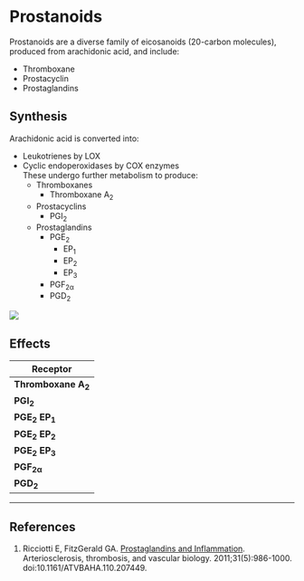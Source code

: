 # Prostanoids


Prostanoids are a diverse family of eicosanoids (20-carbon molecules), produced from arachidonic acid, and include:

* Thromboxane
* Prostacyclin
* Prostaglandins

## Synthesis

Arachidonic acid is converted into:

* Leukotrienes by LOX
* Cyclic endoperoxidases by COX enzymes\
These undergo further metabolism to produce:
    * Thromboxanes\
      * Thromboxane A~2~
    * Prostacyclins\
      * PGI~2~
    * Prostaglandins\
      * PGE~2~
        * EP~1~
        * EP~2~
        * EP~3~
      * PGF~2α~
      * PGD~2~

<img src="resources/prostaglandins.svg">

## Effects


|Receptor|Receptor|Respiratory|Vascular|GIT|GU|Other|
|--|
|**Thromboxane A~2~**|Gq||Vasoconstriction|||Platelet aggregation|
|**PGI~2~**|Gs|Bronchodilation|Vasodilation (renal and pulmonary)||||
|**PGE~2~ EP~1~**|Gq|Bronchoconstriction||Increased contraction|Renal vasodilation||
|**PGE~2~ EP~2~**|Gs|Bronchodilation|Closure of ductus arteriosus|Decreased contraction|Renal vasodilation||
|**PGE~2~ EP~3~**|Gi|||Gastric mucous production, GIT contraction|Uterine contraction||
|**PGF~2α~**|Gq|Bronchoconstriction|Vasoconstriction||Uterine contraction||
|**PGD~2~**|Gs||||Renal vasodilation|Promotes sleep|


---
## References

1. Ricciotti E, FitzGerald GA. [Prostaglandins and Inflammation](https://www.ncbi.nlm.nih.gov/pmc/articles/PMC3081099/). Arteriosclerosis, thrombosis, and vascular biology. 2011;31(5):986-1000. doi:10.1161/ATVBAHA.110.207449.
